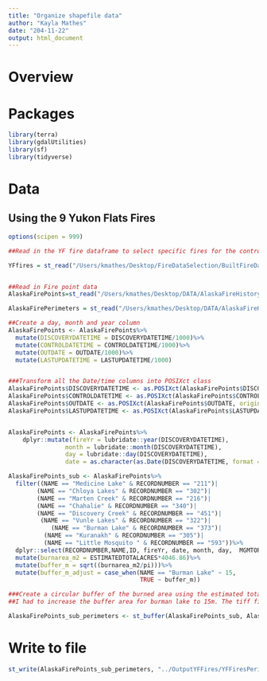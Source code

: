 ```yaml
---
title: "Organize shapefile data"
author: "Kayla Mathes" 
date: "204-11-22"
output: html_document
---
```


# Overview

# Packages
```r
library(terra)
library(gdalUtilities)
library(sf)
library(tidyverse)
```

# Data

## Using the 9 Yukon Flats Fires


```r
options(scipen = 999)

##Read in the YF fire dataframe to select specific fires for the control trial 

YFfires = st_read("/Users/kmathes/Desktop/FireDataSelection/BuiltFireDatasets/YukonFlatsFires.csv")


##Read in Fire point data 
AlaskaFirePoints=st_read("/Users/kmathes/Desktop/DATA/AlaskaFireHistory_Points_NAD83_geojson.json")

AlaskaFirePerimeters = st_read("/Users/kmathes/Desktop/DATA/AlaskaFireHistory_Polygons_AKAlbersNAD83_geojson.json")

##Create a day, month and year column 
AlaskaFirePoints <- AlaskaFirePoints%>%
  mutate(DISCOVERYDATETIME = DISCOVERYDATETIME/1000)%>%
  mutate(CONTROLDATETIME = CONTROLDATETIME/1000)%>%
  mutate(OUTDATE = OUTDATE/1000)%>%
  mutate(LASTUPDATETIME = LASTUPDATETIME/1000)


###Transform all the Date/time columns into POSIXct class 
AlaskaFirePoints$DISCOVERYDATETIME <- as.POSIXct(AlaskaFirePoints$DISCOVERYDATETIME, origin = "1970-01-01")
AlaskaFirePoints$CONTROLDATETIME <- as.POSIXct(AlaskaFirePoints$CONTROLDATETIME, origin = "1970-01-01")
AlaskaFirePoints$OUTDATE <- as.POSIXct(AlaskaFirePoints$OUTDATE, origin = "1970-01-01")
AlaskaFirePoints$LASTUPDATETIME <- as.POSIXct(AlaskaFirePoints$LASTUPDATETIME, origin = "1970-01-01")


AlaskaFirePoints <- AlaskaFirePoints%>%
    dplyr::mutate(fireYr = lubridate::year(DISCOVERYDATETIME), 
                month = lubridate::month(DISCOVERYDATETIME), 
                day = lubridate::day(DISCOVERYDATETIME), 
                date = as.character(as.Date(DISCOVERYDATETIME, format = "%Y-%m-%D")))

AlaskaFirePoints_sub <- AlaskaFirePoints%>%
  filter((NAME == "Medicine Lake" & RECORDNUMBER == "211")|  
        (NAME == "Chloya Lakes" & RECORDNUMBER == "302")|
        (NAME == "Marten Creek" & RECORDNUMBER == "216")|
        (NAME == "Chahalie" & RECORDNUMBER == "340")|
        (NAME == "Discovery Creek" & RECORDNUMBER == "451")|
         (NAME == "Vunle Lakes" & RECORDNUMBER == "322")| 
            (NAME == "Burman Lake" & RECORDNUMBER == "373")|
          (NAME == "Kuranakh" & RECORDNUMBER == "305")|
          (NAME == "Little Mosquito " & RECORDNUMBER == "593"))%>%
  dplyr::select(RECORDNUMBER,NAME,ID, fireYr, date, month, day,  MGMTORGID, MGMTOPTIONID, LATITUDE, LONGITUDE, ESTIMATEDTOTALACRES, geometry)%>%
  mutate(burnarea_m2 = ESTIMATEDTOTALACRES*4046.86)%>%
  mutate(buffer_m = sqrt((burnarea_m2/pi)))%>%
  mutate(buffer_m_adjust = case_when(NAME == "Burman Lake" ~ 15, 
                                     TRUE ~ buffer_m))

###Create a circular buffer of the burned area using the estimated total acres. This is not exact because it is not the actual burned locations, but it will allow me to run the combustion model for right now using a hypothetical burned area. 
##I had to increase the buffer area for burman lake to 15m. The tiff file was not working and I think this is because it was less than 30 m 

AlaskaFirePoints_sub_perimeters <- st_buffer(AlaskaFirePoints_sub, AlaskaFirePoints_sub$buffer_m_adjust) 


```



# Write to file

```r
st_write(AlaskaFirePoints_sub_perimeters, "../OutputYFFires/YFFiresPerimeters.shp", driver  = "ESRI Shapefile", append = FALSE)

```

